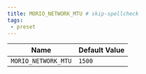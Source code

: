 ```yaml
---
title: MORIO_NETWORK_MTU # skip-spellcheck
tags:
 - preset
---
```





<!-- MORIO_AUTO_GENERATED_CONTENT_STARTS - Manual changes made below will be overwritten skip-spellcheck -->
| Name | Default Value |
|------|---------------|
| `MORIO_NETWORK_MTU` | `1500` |
<!-- MORIO_AUTO_GENERATED_CONTENT_ENDS - Manual changes made above will be overwritten skip-spellcheck -->
